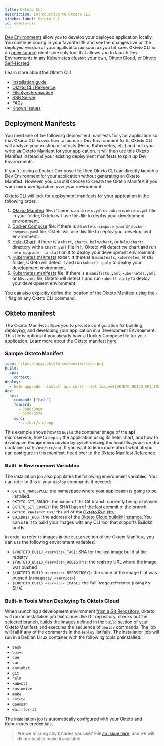 ```yaml
---
title: Okteto CLI
description: Introduction to Okteto CLI
sidebar_label: Okteto CLI
id: okteto-cli
---
```


[Dev Environments](/docs/next/reference/development-environments/) allow you to develop your deployed application locally. You continue coding in your favorite IDE and see the changes live on the deployed version of your application as soon as you hit save. Okteto CLI is an [open source](https://github.com/okteto/okteto) client-side only tool that allows you to launch Dev Environments in any Kubernetes cluster: your own, [Okteto Cloud](/docs/next/cloud), or [Okteto Self-Hosted](/docs/next/enterprise).


Learn more about the Okteto CLI

- [Installation guide](/docs/next/reference/development-environments/)
- [Okteto CLI Reference](/docs/next/reference/cli)
- [File Synchronization](/docs/next/reference/file-synchronization)
- [SSH Server](/docs/next/reference/ssh-server)
- [FAQs](/docs/next/reference/faqs)
- [Known Issues](/docs/next/reference/known-issues)


## Deployment Manifests

You need one of the following deployment manifests for your application so that Okteto CLI knows how to launch a Dev Environment for it. Okteto CLI will analyze your existing manifests (Helm, Kubernetes, etc.) and help you write an [Okteto Manifest](#okteto-manifest) for your application. It will then use this Okteto Manifest instead of your existing deployment manifests to spin up Dev Environments. 

If you're using a Docker Compose file, then Okteto CLI can directly launch a Dev Environment for your application without generating an Okteto Manifest. However, you can still choose to create the Okteto Manifest if you want more configuration over your environment. 

Okteto CLI will look for deployment manifests for your application in the following order:

1. [Okteto Manifest](/docs/next/reference/manifest/) file: if there is an `okteto.yml` or `.okteto/okteto.yml` file in your folder, Okteto will use this file to deploy your development environment.
1. [Docker Compose](/docs/next/reference/compose/) file: if there is an `okteto-compose.yaml` or `docker-compose.yaml` file, Okteto will use this file to deploy your development environment.
1. [Helm Chart](https://helm.sh/docs/topics/charts/): if there is a `chart`, `charts`, `helm/chart`, or `helm/charts` directory with a `Chart.yaml` file in it, Okteto will detect the chart and run `helm upgrade --install` on it to deploy your development environment.
1. [Kubernetes manifests](https://kubernetes.io/docs/concepts/cluster-administration/manage-deployment/) folder: if there is a `manifests`, `kubernetes`, or `k8s` folder, Okteto will detect it and run `kubectl apply` to deploy your development environment.
1. [Kubernetes manifests](https://kubernetes.io/docs/concepts/cluster-administration/manage-deployment/) file: if there is a `manifests.yaml`, `kubernetes.yaml`, or `k8s.yaml` file, Okteto will detect it and run `kubectl apply` to deploy your development environment

You can also explicitly define the location of the Okteto Manifest using the `-f` flag on any Okteto CLI command.


## Okteto manifest

The Okteto Manifest allows you to provide configuration for building, deploying, and developing your application in a Development Environment. This file is optional if you already have a Docker Compose file for your application. Learn more about the Okteto manifest [here](/docs/next/reference/manifest).

### Sample Okteto Manifest

```yaml
icon: https://apps.okteto.com/movies/icon.png
build:
  api:
    context: .
deploy:
  - helm upgrade --install app chart --set image=${OKTETO_BUILD_API_IMAGE}
dev:
  api:
    command: ["bash"]
    forward:
      - 8080:8080
      - 9229:9229
    sync:
      - .:/usr/src/app
```

This example shows how to `build` the container image of the **api** microservice, how to `deploy` the application using its helm chart,
and how to `dev`elop on the **api** microservice by synchronizing the local filesystem on the container path `/usr/src/app`.
If you want to learn more about what all you can configure in this manifest, head over to the [Okteto Manifest Reference](/docs/next/reference/manifest).

### Built-in Environment Variables

The installation job also populates the following environment variables. You can refer to this in your `deploy` commands if needed:
- `OKTETO_NAMESPACE`: the namespace where your application is going to be installed.
- `OKTETO_GIT_BRANCH`: the name of the Git branch currently being deployed.
- `OKTETO_GIT_COMMIT`: the SHA1 hash of the last commit of the branch.
- `OKTETO_REGISTRY_URL`: the url of the [Okteto Registry](/docs/next/cloud/registry/).
- `BUILDKIT_HOST`: the address of the [Okteto Cloud buildkit instance](/docs/next/cloud/build/). You can use it to build your images with any CLI tool that supports Buildkit builds.

In order to refer to images in the `build` section of the Okteto Manifest, you can use the following environment variables:
- `${OKTETO_BUILD_<service>_TAG}`: SHA for the last image build at the registry
- `${OKTETO_BUILD_<service>_REGISTRY}`: the registry URL where the image was pushed
- `${OKTETO_BUILD_<service>_REPOSITORY}`: the name of the image that was pushed (`namespace/_<service>`)
- `${OKTETO_BUILD_<service>_IMAGE}`: the full image reference (using its SHA)

### Built-in Tools When Deploying To Okteto Cloud

When launching a development environment [from a Git Repository](/docs/next/cloud/deploy-from-git/), Okteto will run an installation job that clones the Git repository, checks out the selected branch, builds the images defined in the `build` section of your Okteto Manifest, and executes the sequence of `deploy` commands. The job will fail if any of the commands in the `deploy` list fails.
The installation job will run in a Debian Linux container with the following tools preinstalled:

- `bash`
- `bazel`
- `cue`
- `curl`
- `envsubst`
- `git`
- `helm`
- `kubectl`
- `kustomize`
- `make`
- `okteto`
- `openssh`
- `wait-for-it`

The installation job is automatically configured with your Okteto and Kubernetes credentials.

> Are we missing any binaries you use? File [an issue here](https://github.com/okteto/cloud-feedback/issues/new), and we will do our best to make it available.
